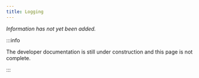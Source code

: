 ```yaml
---
title: Logging
---
```


_Information has not yet been added._

:::info

The developer documentation is still under construction and this page is not complete.

:::
